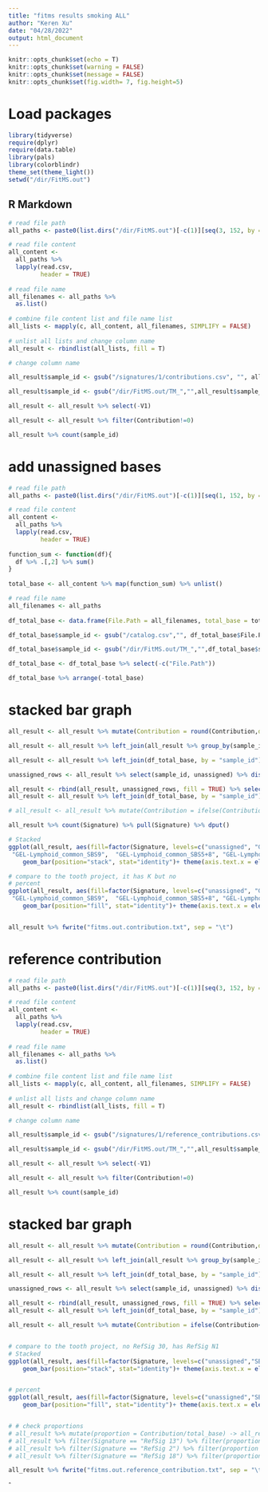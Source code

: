```yaml
---
title: "fitms results smoking ALL"
author: "Keren Xu"
date: "04/28/2022"
output: html_document
---
```



```r
knitr::opts_chunk$set(echo = T)
knitr::opts_chunk$set(warning = FALSE)
knitr::opts_chunk$set(message = FALSE)
knitr::opts_chunk$set(fig.width= 7, fig.height=5) 
```

# Load packages  
```r
library(tidyverse)
require(dplyr)
require(data.table)
library(pals)
library(colorblindr)
theme_set(theme_light()) 
setwd("/dir/FitMS.out")
```

## R Markdown
```r
# read file path
all_paths <- paste0(list.dirs("/dir/FitMS.out")[-c(1)][seq(3, 152, by = 4)], "/contributions.csv")

# read file content
all_content <-
  all_paths %>%
  lapply(read.csv,
         header = TRUE)
 
# read file name
all_filenames <- all_paths %>%
  as.list()
 
# combine file content list and file name list
all_lists <- mapply(c, all_content, all_filenames, SIMPLIFY = FALSE)
 
# unlist all lists and change column name
all_result <- rbindlist(all_lists, fill = T)

# change column name

all_result$sample_id <- gsub("/signatures/1/contributions.csv", "", all_result$V1) 

all_result$sample_id <- gsub("/dir/FitMS.out/TM_","",all_result$sample_id)

all_result <- all_result %>% select(-V1)

all_result <- all_result %>% filter(Contribution!=0)

all_result %>% count(sample_id)
```

# add unassigned bases 
```r
# read file path
all_paths <- paste0(list.dirs("/dir/FitMS.out")[-c(1)][seq(1, 152, by = 4)], "/catalog.csv")

# read file content
all_content <-
  all_paths %>%
  lapply(read.csv,
         header = TRUE)
 
function_sum <- function(df){
  df %>% .[,2] %>% sum()
}
  
total_base <- all_content %>% map(function_sum) %>% unlist()

# read file name
all_filenames <- all_paths 
 
df_total_base <- data.frame(File.Path = all_filenames, total_base = total_base)

df_total_base$sample_id <- gsub("/catalog.csv","", df_total_base$File.Path)

df_total_base$sample_id <- gsub("/dir/FitMS.out/TM_","",df_total_base$sample_id)

df_total_base <- df_total_base %>% select(-c("File.Path"))

df_total_base %>% arrange(-total_base)

```


# stacked bar graph 
```r
all_result <- all_result %>% mutate(Contribution = round(Contribution,digits = 0))

all_result <- all_result %>% left_join(all_result %>% group_by(sample_id) %>% summarize(total = sum(Contribution)), by = "sample_id")

all_result <- all_result %>% left_join(df_total_base, by = "sample_id") %>% mutate(unassigned = total_base-total)

unassigned_rows <- all_result %>% select(sample_id, unassigned) %>% distinct() %>% rename("Contribution" = "unassigned") %>% mutate(Signature = "unassigned")

all_result <- rbind(all_result, unassigned_rows, fill = TRUE) %>% select(Signature, Contribution, sample_id)
all_result <- all_result %>% left_join(df_total_base, by = "sample_id") 

# all_result <- all_result %>% mutate(Contribution = ifelse(Contribution<0, 0, Contribution))

all_result %>% count(Signature) %>% pull(Signature) %>% dput()

# Stacked
ggplot(all_result, aes(fill=factor(Signature, levels=c("unassigned", "GEL-Lymphoid_common_SBS127", "GEL-Lymphoid_common_SBS101", "GEL-Lymphoid_common_SBS18", "GEL-Lymphoid_common_SBS17", 
 "GEL-Lymphoid_common_SBS9",  "GEL-Lymphoid_common_SBS5+8", "GEL-Lymphoid_common_SBS5_b", "GEL-Lymphoid_common_SBS5_a", "GEL-Lymphoid_common_SBS1")), y=Contribution, x=reorder(sample_id, -total_base))) + 
    geom_bar(position="stack", stat="identity")+ theme(axis.text.x = element_text(angle = 90, vjust = 0.5, hjust=1)) + scale_fill_manual(values=as.vector(cols25(25))) + guides(fill = guide_legend(title = "Signature"))+labs(x = "sample id")

# compare to the tooth project, it has K but no 
# percent
ggplot(all_result, aes(fill=factor(Signature, levels=c("unassigned", "GEL-Lymphoid_common_SBS127", "GEL-Lymphoid_common_SBS101", "GEL-Lymphoid_common_SBS18", "GEL-Lymphoid_common_SBS17", 
 "GEL-Lymphoid_common_SBS9",  "GEL-Lymphoid_common_SBS5+8", "GEL-Lymphoid_common_SBS5_b", "GEL-Lymphoid_common_SBS5_a", "GEL-Lymphoid_common_SBS1")), y=Contribution, x=reorder(sample_id, -total_base))) + 
    geom_bar(position="fill", stat="identity")+ theme(axis.text.x = element_text(angle = 90, vjust = 0.5, hjust=1)) + scale_fill_manual(values=as.vector(cols25(25))) + guides(fill = guide_legend(title = "Signature"))+labs(x = "sample id")


all_result %>% fwrite("fitms.out.contribution.txt", sep = "\t")
```


# reference contribution
```r

# read file path
all_paths <- paste0(list.dirs("/dir/FitMS.out")[-c(1)][seq(3, 152, by = 4)], "/reference_contributions.csv")

# read file content
all_content <-
  all_paths %>%
  lapply(read.csv,
         header = TRUE)
 
# read file name
all_filenames <- all_paths %>%
  as.list()
 
# combine file content list and file name list
all_lists <- mapply(c, all_content, all_filenames, SIMPLIFY = FALSE)
 
# unlist all lists and change column name
all_result <- rbindlist(all_lists, fill = T)

# change column name

all_result$sample_id <- gsub("/signatures/1/reference_contributions.csv", "", all_result$V1) 

all_result$sample_id <- gsub("/dir/FitMS.out/TM_","",all_result$sample_id)

all_result <- all_result %>% select(-V1)

all_result <- all_result %>% filter(Contribution!=0)

all_result %>% count(sample_id)
```


# stacked bar graph 
```r
all_result <- all_result %>% mutate(Contribution = round(Contribution,digits = 0))

all_result <- all_result %>% left_join(all_result %>% group_by(sample_id) %>% summarize(total = sum(Contribution)), by = "sample_id")

all_result <- all_result %>% left_join(df_total_base, by = "sample_id") %>% mutate(unassigned = total_base-total)

unassigned_rows <- all_result %>% select(sample_id, unassigned) %>% distinct() %>% rename("Contribution" = "unassigned") %>% mutate(Signature = "unassigned")

all_result <- rbind(all_result, unassigned_rows, fill = TRUE) %>% select(Signature, Contribution, sample_id)
all_result <- all_result %>% left_join(df_total_base, by = "sample_id") 

all_result <- all_result %>% mutate(Contribution = ifelse(Contribution<0, 0, Contribution))


# compare to the tooth project, no RefSig 30, has RefSig N1
# Stacked
ggplot(all_result, aes(fill=factor(Signature, levels=c("unassigned","SBS127","SBS101","SBS18","SBS17","SBS9","SBS8", "SBS5", "SBS1")), y=Contribution, x=reorder(sample_id, -total_base))) + 
    geom_bar(position="stack", stat="identity")+ theme(axis.text.x = element_text(angle = 90, vjust = 0.5, hjust=1)) +scale_fill_manual(values=as.vector(cols25(25))) + guides(fill = guide_legend(title = "Signature"))+labs(x = "sample id")


# percent
ggplot(all_result, aes(fill=factor(Signature, levels=c("unassigned","SBS127","SBS101","SBS18","SBS17","SBS9","SBS8", "SBS5", "SBS1")), y=Contribution, x=reorder(sample_id, -total_base))) + 
    geom_bar(position="fill", stat="identity")+ theme(axis.text.x = element_text(angle = 90, vjust = 0.5, hjust=1)) + scale_fill_manual(values=as.vector(cols25(25))) + guides(fill = guide_legend(title = "Signature")) + labs(x = "sample id")


# # check proportions 
# all_result %>% mutate(proportion = Contribution/total_base) -> all_result
# all_result %>% filter(Signature == "RefSig 13") %>% filter(proportion > 0.1) %>% arrange(proportion) %>%  pull(sample_id)
# all_result %>% filter(Signature == "RefSig 2") %>% filter(proportion > 0.1) %>% arrange(proportion) %>%  pull(sample_id)
# all_result %>% filter(Signature == "RefSig 18") %>% filter(proportion > 0.1) %>% arrange(proportion) %>%  pull(sample_id) %>% dput()

all_result %>% fwrite("fitms.out.reference_contribution.txt", sep = "\t")

```


 ˆ